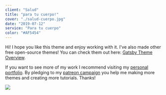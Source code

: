 ```yaml
---
client: "Salud"
title: "para tu cuerpo!"
cover: "./salud-cuerpo.jpg"
date: "2019-07-12"
service: "Para tu cuerpo"
color: "#AF5454"
---
```


Hi!
I hope you like this theme and enjoy working with it. I've also made other free open-source themes! You can check them out here: [Gatsby Theme Overview](https://themes.lekoarts.de).

If you want to see more of my work I recommend visiting my [personal portfolio](https://www.lekoarts.de?utm_source=emma&utm_medium=Starter). By pledging to my [patreon campaign](https://www.patreon.com/lekoarts) you help me making more themes and creating more tutorials. Thanks!

![](./salud-cuerpo.jpg)
